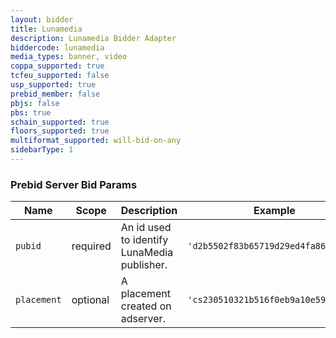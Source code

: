 ```yaml
---
layout: bidder
title: Lunamedia
description: Lunamedia Bidder Adapter
biddercode: lunamedia
media_types: banner, video
coppa_supported: true
tcfeu_supported: false
usp_supported: true
prebid_member: false
pbjs: false
pbs: true
schain_supported: true
floors_supported: true
multiformat_supported: will-bid-on-any
sidebarType: 1
---
```


### Prebid Server Bid Params


| Name        | Scope    | Description                                 | Example                            | Type      |
|-------------|----------|---------------------------------------------|------------------------------------|-----------|
| `pubid`     | required | An id used to identify LunaMedia publisher. | `'d2b5502f83b65719d29ed4fa86e411ea'` | `string`  |
| `placement` | optional | A placement created on adserver.            | `'cs230510321b516f0eb9a10e5913d3b1'` | `string`  |
